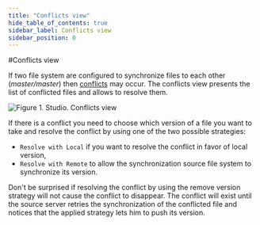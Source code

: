 ```yaml
---
title: "Conflicts view"
hide_table_of_contents: true
sidebar_label: Conflicts view
sidebar_position: 0
---
```



#Conflicts view

If two file system are configured to synchronize files to each other (*master/master*) then [conflicts](../../synchronization/conflicts.mdx) may occur.
The conflicts view presents the list of conflicted files and allows to resolve them.

![Figure 1. Studio. Conflicts view](./assets/conflicts-view.png)  

If there is a conflict you need to choose which version of a file you want to take and resolve the conflict by using one of the 
two possible strategies:

* `Resolve with Local` if you want to resolve the conflict in favor of local version,
* `Resolve with Remote` to allow the synchronization source file system to synchronize its version.

<Admonition type="info" title="Remote strategy" id="remote-strategy" href="#remote-strategy">
Don't be surprised if resolving the conflict by using the remove version strategy will not cause the conflict to disappear. The conflict
will exist until the source server retries the synchronization of the conflicted file and notices that the applied strategy lets him to push its version.
</Admonition>